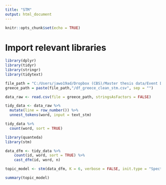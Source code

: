 ```yaml
---
title: "STM"
output: html_document
---
```


```r
knitr::opts_chunk$set(echo = TRUE)
```

# Import relevant libraries

```r
library(dplyr)
library(tidyr)
library(stringr)
library(tidytext)

file_path = "C:/Users/jawo19ad/Dropbox (CBS)/Master thesis data/Event Dataframes/Clean"
greece_path = paste(file_path,"/df_greece_clean_stm.csv", sep = "")
```


```r
data_raw <- read.csv(file = greece_path, stringsAsFactors = FALSE)

tidy_data <- data_raw %>%
  mutate(line = row_number()) %>%
  unnest_tokens(word, input = text_stm)

tidy_data %>%
  count(word, sort = TRUE)

library(quanteda)
library(stm)

data_dfm <- tidy_data %>%
    count(id, word, sort = TRUE) %>%
    cast_dfm(id, word, n)

topic_model <- stm(data_dfm, K = 6, verbose = FALSE, init.type = "Spectral")

summary(topic_model)
```

